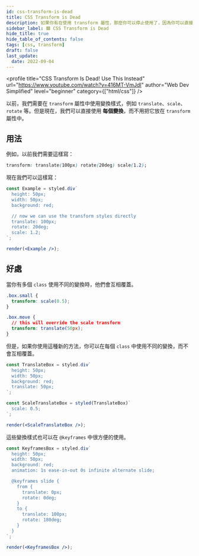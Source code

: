 ```yaml
---
id: css-transform-is-dead
title: CSS Transform is Dead
description: 如果你有在使用 transform 屬性，那麼你可以停止使用了，因為你可以直接使用每個變換樣式了。
sidebar_label: 🟩 CSS Transform is Dead
hide_title: true
hide_table_of_contents: false
tags: [css, transform]
draft: false
last_update:
  date: 2022-09-04
---
```


<profile
  title="CSS Transform Is Dead! Use This Instead"
  url="https://www.youtube.com/watch?v=416MT-VmJdI"
  author="Web Dev Simplified"
  level="beginner"
  category={["html/css"]}
/>

以前，我們需要在 `transform` 屬性中使用變換樣式，例如 `translate`、`scale`、`rotate` 等。但是現在，我們可以直接使用 **每個變換**，而不用把它放在 `transform` 屬性中。

## 用法

例如，以前我們需要這樣寫：

```css
transform: translate(100px) rotate(20deg) scale(1.2);
```

現在我們可以這樣寫：

```jsx live noInline
const Example = styled.div`
  height: 50px;
  width: 50px;
  background: red;

  // now we can use the transform styles directly
  translate: 100px;
  rotate: 20deg;
  scale: 1.2;
`;

render(<Example />);
```

## 好處

當你有多個 `class` 使用不同的變換時，他們會互相覆蓋。

```css
.box.small {
  transform: scale(0.5);
}

.box.move {
  // this will override the scale transform
  transform: translate(50px);
}
```

但是，如果你使用這種新的方法，你可以在每個 `class` 中使用不同的變換，而不會互相覆蓋。

```jsx live noInline
const TranslateBox = styled.div`
  height: 50px;
  width: 50px;
  background: red;
  translate: 50px;
`;

const ScaleTranslateBox = styled(TranslateBox)`
  scale: 0.5;
`;

render(<ScaleTranslateBox />);
```

這些變換樣式也可以在 `@keyframes` 中很方便的使用。

```jsx live noInline
const KeyframesBox = styled.div`
  height: 50px;
  width: 50px;
  background: red;
  animation: 1s ease-in-out 0s infinite alternate slide;

  @keyframes slide {
    from {
      translate: 0px;
      rotate: 0deg;
    }
    to {
      translate: 100px;
      rotate: 180deg;
    }
  }
`;

render(<KeyframesBox />);
```
